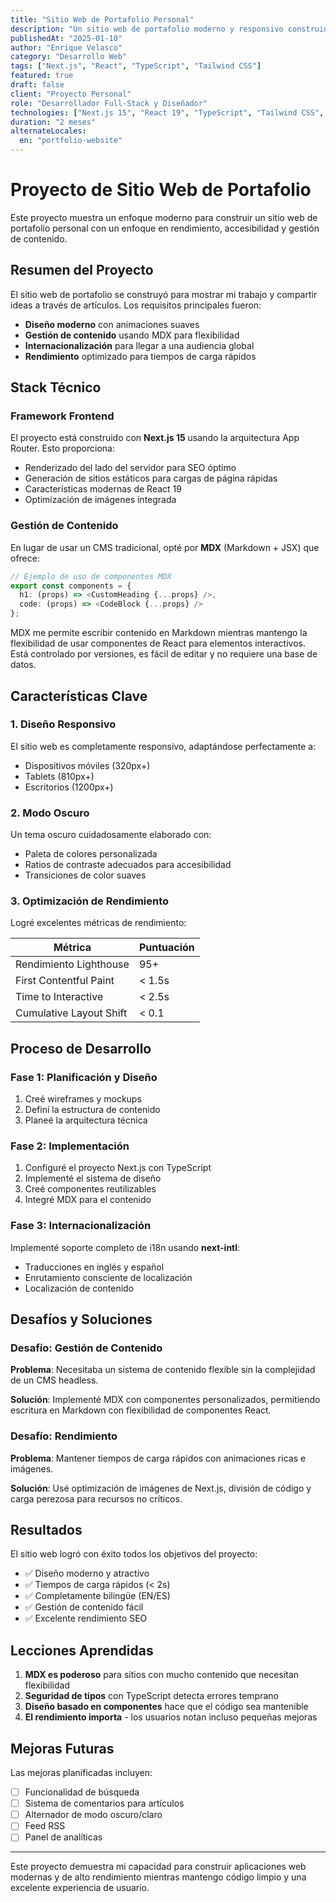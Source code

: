 ```yaml
---
title: "Sitio Web de Portafolio Personal"
description: "Un sitio web de portafolio moderno y responsivo construido con Next.js 15, con gestión de contenido MDX e internacionalización."
publishedAt: "2025-01-10"
author: "Enrique Velasco"
category: "Desarrollo Web"
tags: ["Next.js", "React", "TypeScript", "Tailwind CSS"]
featured: true
draft: false
client: "Proyecto Personal"
role: "Desarrollador Full-Stack y Diseñador"
technologies: ["Next.js 15", "React 19", "TypeScript", "Tailwind CSS", "MDX", "next-intl"]
duration: "2 meses"
alternateLocales:
  en: "portfolio-website"
---
```


# Proyecto de Sitio Web de Portafolio

Este proyecto muestra un enfoque moderno para construir un sitio web de portafolio personal con un enfoque en rendimiento, accesibilidad y gestión de contenido.

## Resumen del Proyecto

El sitio web de portafolio se construyó para mostrar mi trabajo y compartir ideas a través de artículos. Los requisitos principales fueron:

- **Diseño moderno** con animaciones suaves
- **Gestión de contenido** usando MDX para flexibilidad
- **Internacionalización** para llegar a una audiencia global
- **Rendimiento** optimizado para tiempos de carga rápidos

## Stack Técnico

### Framework Frontend

El proyecto está construido con **Next.js 15** usando la arquitectura App Router. Esto proporciona:

- Renderizado del lado del servidor para SEO óptimo
- Generación de sitios estáticos para cargas de página rápidas
- Características modernas de React 19
- Optimización de imágenes integrada

### Gestión de Contenido

En lugar de usar un CMS tradicional, opté por **MDX** (Markdown + JSX) que ofrece:

```typescript
// Ejemplo de uso de componentes MDX
export const components = {
  h1: (props) => <CustomHeading {...props} />,
  code: (props) => <CodeBlock {...props} />
};
```

<Callout type="success" title="¿Por qué MDX?">
MDX me permite escribir contenido en Markdown mientras mantengo la flexibilidad de usar componentes de React para elementos interactivos. Está controlado por versiones, es fácil de editar y no requiere una base de datos.
</Callout>

## Características Clave

### 1. Diseño Responsivo

El sitio web es completamente responsivo, adaptándose perfectamente a:

- Dispositivos móviles (320px+)
- Tablets (810px+)
- Escritorios (1200px+)

### 2. Modo Oscuro

Un tema oscuro cuidadosamente elaborado con:

- Paleta de colores personalizada
- Ratios de contraste adecuados para accesibilidad
- Transiciones de color suaves

### 3. Optimización de Rendimiento

Logré excelentes métricas de rendimiento:

| Métrica | Puntuación |
|---------|------------|
| Rendimiento Lighthouse | 95+ |
| First Contentful Paint | < 1.5s |
| Time to Interactive | < 2.5s |
| Cumulative Layout Shift | < 0.1 |

## Proceso de Desarrollo

### Fase 1: Planificación y Diseño

1. Creé wireframes y mockups
2. Definí la estructura de contenido
3. Planeé la arquitectura técnica

### Fase 2: Implementación

1. Configuré el proyecto Next.js con TypeScript
2. Implementé el sistema de diseño
3. Creé componentes reutilizables
4. Integré MDX para el contenido

### Fase 3: Internacionalización

Implementé soporte completo de i18n usando **next-intl**:

- Traducciones en inglés y español
- Enrutamiento consciente de localización
- Localización de contenido

## Desafíos y Soluciones

### Desafío: Gestión de Contenido

**Problema**: Necesitaba un sistema de contenido flexible sin la complejidad de un CMS headless.

**Solución**: Implementé MDX con componentes personalizados, permitiendo escritura en Markdown con flexibilidad de componentes React.

### Desafío: Rendimiento

**Problema**: Mantener tiempos de carga rápidos con animaciones ricas e imágenes.

**Solución**: Usé optimización de imágenes de Next.js, división de código y carga perezosa para recursos no críticos.

## Resultados

El sitio web logró con éxito todos los objetivos del proyecto:

- ✅ Diseño moderno y atractivo
- ✅ Tiempos de carga rápidos (< 2s)
- ✅ Completamente bilingüe (EN/ES)
- ✅ Gestión de contenido fácil
- ✅ Excelente rendimiento SEO

## Lecciones Aprendidas

1. **MDX es poderoso** para sitios con mucho contenido que necesitan flexibilidad
2. **Seguridad de tipos** con TypeScript detecta errores temprano
3. **Diseño basado en componentes** hace que el código sea mantenible
4. **El rendimiento importa** - los usuarios notan incluso pequeñas mejoras

## Mejoras Futuras

Las mejoras planificadas incluyen:

- [ ] Funcionalidad de búsqueda
- [ ] Sistema de comentarios para artículos
- [ ] Alternador de modo oscuro/claro
- [ ] Feed RSS
- [ ] Panel de analíticas

---

Este proyecto demuestra mi capacidad para construir aplicaciones web modernas y de alto rendimiento mientras mantengo código limpio y una excelente experiencia de usuario.
